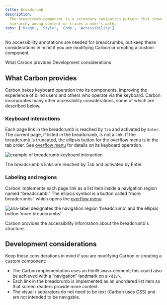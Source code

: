 ```yaml
---
title: Breadcrumb
description:
  The breadcrumb component is a secondary navigation pattern that shows
  hierarchy among content or traces a user’s path.
tabs: ['Usage', 'Style', 'Code', 'Accessibility']
---
```



<PageDescription>

No accessibility annotations are needed for breadcrumbs, but keep these
considerations in mind if you are modifying Carbon or creating a custom
component.

</PageDescription>

<AnchorLinks>
  <AnchorLink>What Carbon provides</AnchorLink>
  <AnchorLink>Development considerations</AnchorLink>
</AnchorLinks>

<A11yStatusTable components="Breadcrumb" />

## What Carbon provides

Carbon bakes keyboard operation into its components, improving the experience of
blind users and others who operate via the keyboard. Carbon incorporates many
other accessibility considerations, some of which are described below.

### Keyboard interactions

Each page link in the breadcrumb is reached by `Tab` and activated by `Enter`.
The current page, if listed in the breadcrumb, is not a link. If the breadcrumb
is truncated, the ellipsis button for the overflow menu is in the tab order. See
[overflow menu](https://carbondesignsystem.com/components/overflow-menu/usage/)
for details on its keyboard operation.

<Row>
<Column colLg={8}>

![example of breadcrumb keyboard interaction](images/breadcrumb-accessibility-1.png)

<Caption>
  The breadcrumb's links are reached by Tab and activated by Enter.
</Caption>

</Column>
</Row>

### Labeling and regions

Carbon implements each page link as a list item inside a navigation region named
“breadcrumb.” The ellipsis symbol is a button called “more breadcrumbs” which
opens the
[overflow menu](https://carbondesignsystem.com/components/overflow-menu/usage/).

<Row>
<Column colLg={8}>

![aria-label designates the navigation region 'breadcrumb' and the ellipsis button 'more breadcrumbs’](images/breadcrumb-accessibility-2.png)

<Caption>
  Carbon provides the accessibility information about the breadcrumb's
  structure.
</Caption>

</Column>
</Row>

## Development considerations

Keep these considerations in mind if you are modifying Carbon or creating a
custom component:

- The Carbon implementation uses an html5 `<nav>` element; this could also be
  achieved with a “navigation” landmark on a `<div>`.
- Each link in the breadcrumb is implemented as an unordered list item so that
  screen readers provide more context.
- The visual / separators do not need to be text (Carbon uses CSS) and are not
  intended to be navigable.
